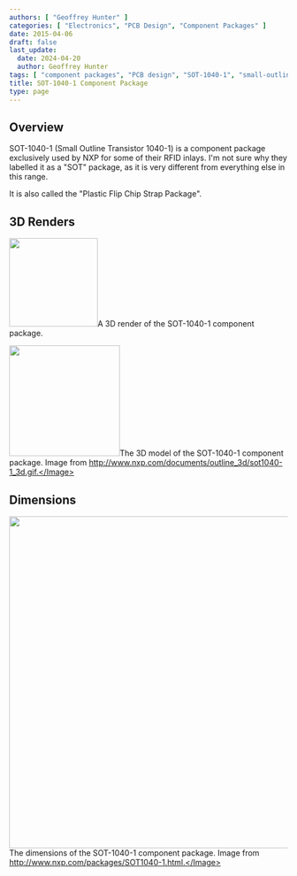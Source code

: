 ```yaml
---
authors: [ "Geoffrey Hunter" ]
categories: [ "Electronics", "PCB Design", "Component Packages" ]
date: 2015-04-06
draft: false
last_update:
  date: 2024-04-20
  author: Geoffrey Hunter
tags: [ "component packages", "PCB design", "SOT-1040-1", "small-outline", "transistor", "RFID" ]
title: SOT-1040-1 Component Package
type: page
---
```



## Overview

SOT-1040-1 (Small Outline Transistor 1040-1) is a component package exclusively used by NXP for some of their RFID inlays. I'm not sure why they labelled it as a "SOT" package, as it is very different from everything else in this range.

It is also called the "Plastic Flip Chip Strap Package".

## 3D Renders


<Image src={sot_1040_1_component_package_3d_render} width="160px">A 3D render of the SOT-1040-1 component package.</Image>


<Image src={component_package_sot_1040_1_3d_model} width="200px">The 3D model of the SOT-1040-1 component package. Image from http://www.nxp.com/documents/outline_3d/sot1040-1_3d.gif.</Image>

## Dimensions


<Image src={component_package_sot_1040_1_outline_drawing} width="600px">The dimensions of the SOT-1040-1 component package. Image from http://www.nxp.com/packages/SOT1040-1.html.</Image>

